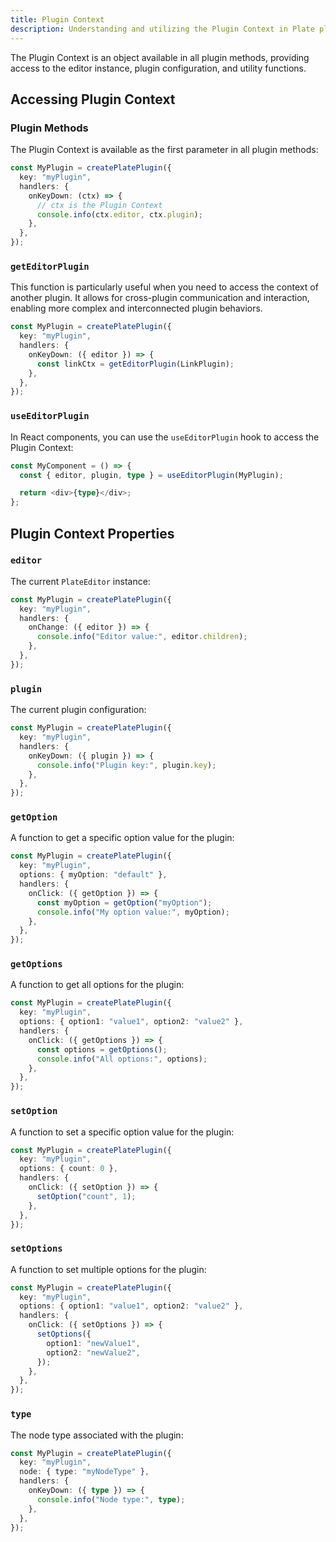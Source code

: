 ```yaml
---
title: Plugin Context
description: Understanding and utilizing the Plugin Context in Plate plugins.
---
```


The Plugin Context is an object available in all plugin methods, providing access to the editor instance, plugin configuration, and utility functions.

## Accessing Plugin Context

### Plugin Methods

The Plugin Context is available as the first parameter in all plugin methods:

```ts
const MyPlugin = createPlatePlugin({
  key: "myPlugin",
  handlers: {
    onKeyDown: (ctx) => {
      // ctx is the Plugin Context
      console.info(ctx.editor, ctx.plugin);
    },
  },
});
```

### `getEditorPlugin`

This function is particularly useful when you need to access the context of another plugin. It allows for cross-plugin communication and interaction, enabling more complex and interconnected plugin behaviors.

```ts
const MyPlugin = createPlatePlugin({
  key: "myPlugin",
  handlers: {
    onKeyDown: ({ editor }) => {
      const linkCtx = getEditorPlugin(LinkPlugin);
    },
  },
});
```

### `useEditorPlugin`

In React components, you can use the `useEditorPlugin` hook to access the Plugin Context:

```ts
const MyComponent = () => {
  const { editor, plugin, type } = useEditorPlugin(MyPlugin);

  return <div>{type}</div>;
};
```

## Plugin Context Properties

### `editor`

The current `PlateEditor` instance:

```ts
const MyPlugin = createPlatePlugin({
  key: "myPlugin",
  handlers: {
    onChange: ({ editor }) => {
      console.info("Editor value:", editor.children);
    },
  },
});
```

### `plugin`

The current plugin configuration:

```ts
const MyPlugin = createPlatePlugin({
  key: "myPlugin",
  handlers: {
    onKeyDown: ({ plugin }) => {
      console.info("Plugin key:", plugin.key);
    },
  },
});
```

### `getOption`

A function to get a specific option value for the plugin:

```ts
const MyPlugin = createPlatePlugin({
  key: "myPlugin",
  options: { myOption: "default" },
  handlers: {
    onClick: ({ getOption }) => {
      const myOption = getOption("myOption");
      console.info("My option value:", myOption);
    },
  },
});
```

### `getOptions`

A function to get all options for the plugin:

```ts
const MyPlugin = createPlatePlugin({
  key: "myPlugin",
  options: { option1: "value1", option2: "value2" },
  handlers: {
    onClick: ({ getOptions }) => {
      const options = getOptions();
      console.info("All options:", options);
    },
  },
});
```

### `setOption`

A function to set a specific option value for the plugin:

```ts
const MyPlugin = createPlatePlugin({
  key: "myPlugin",
  options: { count: 0 },
  handlers: {
    onClick: ({ setOption }) => {
      setOption("count", 1);
    },
  },
});
```

### `setOptions`

A function to set multiple options for the plugin:

```ts
const MyPlugin = createPlatePlugin({
  key: "myPlugin",
  options: { option1: "value1", option2: "value2" },
  handlers: {
    onClick: ({ setOptions }) => {
      setOptions({
        option1: "newValue1",
        option2: "newValue2",
      });
    },
  },
});
```

### `type`

The node type associated with the plugin:

```ts
const MyPlugin = createPlatePlugin({
  key: "myPlugin",
  node: { type: "myNodeType" },
  handlers: {
    onKeyDown: ({ type }) => {
      console.info("Node type:", type);
    },
  },
});
```

